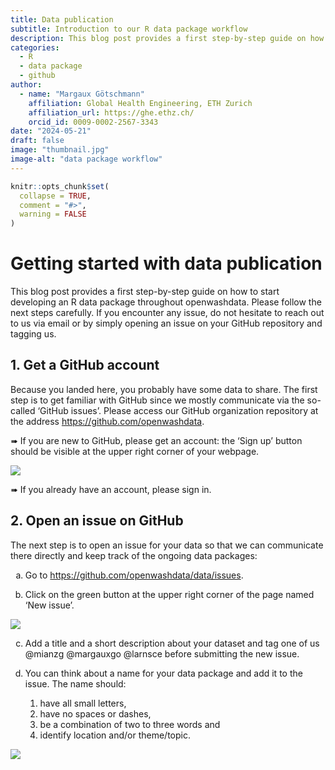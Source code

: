 ```yaml
---
title: Data publication
subtitle: Introduction to our R data package workflow
description: This blog post provides a first step-by-step guide on how to start developing an R data package throughout openwashdata.
categories:
  - R
  - data package
  - github
author: 
  - name: "Margaux Götschmann"
    affiliation: Global Health Engineering, ETH Zurich
    affiliation_url: https://ghe.ethz.ch/
    orcid_id: 0009-0002-2567-3343
date: "2024-05-21"
draft: false
image: "thumbnail.jpg"
image-alt: "data package workflow"
---
```

```r
knitr::opts_chunk$set(
  collapse = TRUE,
  comment = "#>",
  warning = FALSE
)
```
# Getting started with data publication

This blog post provides a first step-by-step guide on how to start developing an R data package throughout openwashdata. Please follow the next steps carefully. If you encounter any issue, do not hesitate to reach out to us via email or by simply opening an issue on your GitHub repository and tagging us.

## 1. Get a GitHub account

Because you landed here, you probably have some data to share. The first step is to get familiar with GitHub since we mostly communicate via the so-called ‘GitHub issues’. Please access our GitHub organization repository at the address <https://github.com/openwashdata>.

➠ If you are new to GitHub, please get an account: the ‘Sign up’ button should be visible at the upper right corner of your webpage.

![](openwashdata-github.png)

➠ If you already have an account, please sign in.

## 2. Open an issue on GitHub

The next step is to open an issue for your data so that we can communicate there directly and keep track of the ongoing data packages:

a.  Go to <https://github.com/openwashdata/data/issues>.

b.  Click on the green button at the upper right corner of the page named ‘New issue’.

![](data-issue.png)

c.  Add a title and a short description about your dataset and tag one of us \@mianzg \@margauxgo \@larnsce before submitting the new issue.

d.  You can think about a name for your data package and add it to the issue. The name should: 
    1.  have all small letters,
    2.  have no spaces or dashes,
    3.  be a combination of two to three words and
    4.  identify location and/or theme/topic.

![](data-issue-2.png)